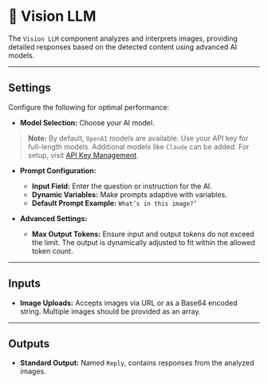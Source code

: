 # 🌟 Vision LLM

The `Vision LLM` component analyzes and interprets images, providing detailed responses based on the detected content using advanced AI models.

---

## Settings

Configure the following for optimal performance:

- **Model Selection:** Choose your AI model.

> **Note:** By default, `OpenAI` models are available. Use your API key for full-length models. Additional models like `Claude` can be added. For setup, visit [API Key Management](core_concepts/keysManagement.md).
  
- **Prompt Configuration:**
  - **Input Field:** Enter the question or instruction for the AI.
  - **Dynamic Variables:** Make prompts adaptive with variables.
  - **Default Prompt Example:** `What’s in this image?’`
  
- **Advanced Settings:**
  - **Max Output Tokens:** Ensure input and output tokens do not exceed the limit. The output is dynamically adjusted to fit within the allowed token count.

---

## Inputs

- **Image Uploads:** Accepts images via URL or as a Base64 encoded string. Multiple images should be provided as an array.

---

## Outputs

- **Standard Output:** Named `Reply`, contains responses from the analyzed images.